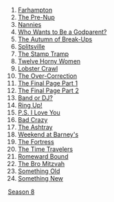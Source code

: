 
# [[Farhampton]]
# [[The Pre-Nup]]
# [[Nannies (How I Met Your Mother)|Nannies]]
# [[Who Wants to Be a Godparent?]]
# [[The Autumn of Break-Ups]]
# [[Splitsville]]
# [[The Stamp Tramp]]
# [[Twelve Horny Women]]
# [[Lobster Crawl]]
# [[The Over-Correction]]
# [[The Final Page|The Final Page Part 1]]
# [[The Final Page|The Final Page Part 2]]
# [[Band or DJ?]]
# [[Ring Up!]]
# [[P.S. I Love You (How I Met Your Mother)|P.S. I Love You]]
# [[Bad Crazy]]
# [[The Ashtray]]
# [[Weekend at Barney's]]
# [[The Fortress (How I Met Your Mother)|The Fortress]]
# [[The Time Travelers (How I Met Your Mother)|The Time Travelers]]
# [[Romeward Bound]]
# [[The Bro Mitzvah]]
# [[Something Old]]
# [[Something New (老爸老妈的浪漫史)|Something New]]

<noinclude>
[[Category:老爸老妈的浪漫史集数列表模板|Season 8]]
</noinclude>